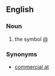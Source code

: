 ==English==

===Noun===
{{en-noun|sg=[[at]] [[sign]]}}

# the symbol [[@]]

===Synonyms===
* [[commercial at]]